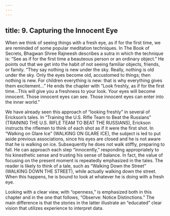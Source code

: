 ```yaml
---
---
---
```

title: 9. Capturing the Innocent Eye
---






When we think of seeing things with a fresh eye, as if for the first time, we are reminded of some popular meditation techniques. In The Book of Secrets, Bhagwan Shree Rajneesh describes a sutra in which the technique is: “See as if for the first time a beauteous person or an ordinary object.” He points out that we get into the habit of not seeing familiar objects, friends, or family. “They say nothing is new under the sky. Really, nothing is old under the sky. Only the eyes become old, accustomed to things; then nothing is new. For children everything is new: that is why everything gives them excitement…” He ends the chapter with “Look freshly, as if for the first time…This will give you a freshness to your look. Your eyes will become innocent. Those innocent eyes can see. Those innocent eyes can enter into the inner world.”

We have already seen this approach of “looking freshly” in several of Erickson’s tales. In “Training the U.S. Rifle Team to Beat the Russians” (TRAINING THE U.S. RIFLE TEAM TO BEAT THE RUSSIANS), Erickson instructs the riflemen to think of each shot as if it were the first shot. In “Walking on Glare Ice” (WALKING ON GLARE ICE), the subject is led to put aside previous associations, since his eyes are closed and he is not aware that he is walking on ice. Subsequently he does not walk stiffly, preparing to fall. He can approach each step “innocently,” responding appropriately to his kinesthetic sense and trusting his sense of balance. In fact, the value of focusing on the present moment is repeatedly emphasized in the tales. The reader is likely to think of a tale, such as “Walking Down the Street” (WALKING DOWN THE STREET), while actually walking down the street. When this happens, he is bound to look at whatever he is doing with a fresh eye.

Looking with a clear view, with “openness,” is emphasized both in this chapter and in the one that follows, “Observe: Notice Distinctions.” The main difference is that the stories in the latter illustrate an “educated” clear vision that utilizes experience to interpret data.